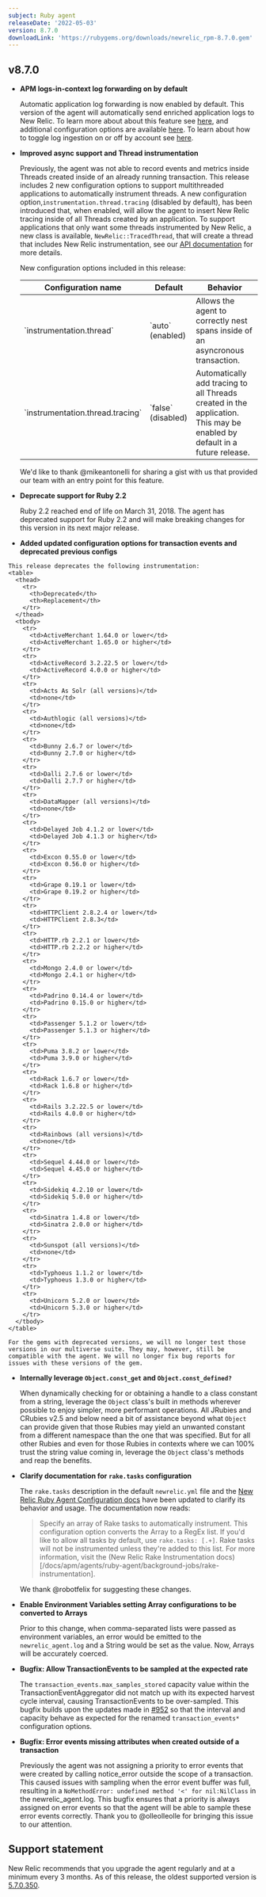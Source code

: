 ```yaml
---
subject: Ruby agent
releaseDate: '2022-05-03'
version: 8.7.0
downloadLink: 'https://rubygems.org/downloads/newrelic_rpm-8.7.0.gem'
---
```


  ## v8.7.0

  * **APM logs-in-context log forwarding on by default**

    Automatic application log forwarding is now enabled by default. This version of the agent will automatically send enriched application logs to New Relic. To learn more about about this feature see [here](https://docs.newrelic.com/docs/apm/new-relic-apm/getting-started/get-started-logs-context/), and additional configuration options are available [here](https://docs.newrelic.com/docs/logs/logs-context/configure-logs-context-ruby). To learn about how to toggle log ingestion on or off by account see [here](https://docs.newrelic.com/docs/logs/logs-context/disable-automatic-logging).

  * **Improved async support and Thread instrumentation**

    Previously, the agent was not able to record events and metrics inside Threads created inside of an already running transaction. This release includes 2 new configuration options to support multithreaded applications to automatically instrument threads. A new configuration option,`instrumentation.thread.tracing` (disabled by default), has been introduced that, when enabled, will allow the agent to insert New Relic tracing inside of all Threads created by an application. To support applications that only want some threads instrumented by New Relic, a new class is available, `NewRelic::TracedThread`, that will create a thread that includes New Relic instrumentation, see our [API documentation](https://www.rubydoc.info/gems/newrelic_rpm/NewRelic) for more details.

    New configuration options included in this release:
    <table>
      <thead>
        <tr>
          <th>Configuration name</th>
          <th>Default</th>
          <th>Behavior</th>
        </tr>
      </thead>
      <tbody>
        <tr>
          <td>`instrumentation.thread`</td>
          <td>`auto` (enabled)</td>
          <td>Allows the agent to correctly nest spans
          inside of an asyncronous
          transaction.</td>
        </tr>
        <tr>
          <td>`instrumentation.thread.tracing`</td>
          <td>`false` (disabled)</td>
          <td>Automatically add tracing to all Threads
          created in the application.
          This may be enabled by default in a future release.</td>
        </tr>
      </tbody>
    </table>

    We'd like to thank @mikeantonelli for sharing a gist with us that provided our team with an entry point for this feature.

  * **Deprecate support for Ruby 2.2**

    Ruby 2.2 reached end of life on March 31, 2018. The agent has deprecated support for Ruby 2.2 and will make breaking changes for this version in its next major release.

  *  **Added updated configuration options for transaction events and deprecated previous configs**

    This release deprecates the following instrumentation:
    <table>
      <thead>
        <tr>
          <th>Deprecated</th>
          <th>Replacement</th>
        </tr>
      </thead>
      <tbody>
        <tr>
          <td>ActiveMerchant 1.64.0 or lower</td>
          <td>ActiveMerchant 1.65.0 or higher</td>
        </tr>
        <tr>
          <td>ActiveRecord 3.2.22.5 or lower</td>
          <td>ActiveRecord 4.0.0 or higher</td>
        </tr>
        <tr>
          <td>Acts As Solr (all versions)</td>
          <td>none</td>
        </tr>
        <tr>
          <td>Authlogic (all versions)</td>
          <td>none</td>
        </tr>
        <tr>
          <td>Bunny 2.6.7 or lower</td>
          <td>Bunny 2.7.0 or higher</td>
        </tr>
        <tr>
          <td>Dalli 2.7.6 or lower</td>
          <td>Dalli 2.7.7 or higher</td>
        </tr>
        <tr>
          <td>DataMapper (all versions)</td>
          <td>none</td>
        </tr>
        <tr>
          <td>Delayed Job 4.1.2 or lower</td>
          <td>Delayed Job 4.1.3 or higher</td>
        </tr>
        <tr>
          <td>Excon 0.55.0 or lower</td>
          <td>Excon 0.56.0 or higher</td>
        </tr>
        <tr>
          <td>Grape 0.19.1 or lower</td>
          <td>Grape 0.19.2 or higher</td>
        </tr>
        <tr>
          <td>HTTPClient 2.8.2.4 or lower</td>
          <td>HTTPClient 2.8.3</td>
        </tr>
        <tr>
          <td>HTTP.rb 2.2.1 or lower</td>
          <td>HTTP.rb 2.2.2 or higher</td>
        </tr>
        <tr>
          <td>Mongo 2.4.0 or lower</td>
          <td>Mongo 2.4.1 or higher</td>
        </tr>
        <tr>
          <td>Padrino 0.14.4 or lower</td>
          <td>Padrino 0.15.0 or higher</td>
        </tr>
        <tr>
          <td>Passenger 5.1.2 or lower</td>
          <td>Passenger 5.1.3 or higher</td>
        </tr>
        <tr>
          <td>Puma 3.8.2 or lower</td>
          <td>Puma 3.9.0 or higher</td>
        </tr>
        <tr>
          <td>Rack 1.6.7 or lower</td>
          <td>Rack 1.6.8 or higher</td>
        </tr>
        <tr>
          <td>Rails 3.2.22.5 or lower</td>
          <td>Rails 4.0.0 or higher</td>
        </tr>
        <tr>
          <td>Rainbows (all versions)</td>
          <td>none</td>
        </tr>
        <tr>
          <td>Sequel 4.44.0 or lower</td>
          <td>Sequel 4.45.0 or higher</td>
        </tr>
        <tr>
          <td>Sidekiq 4.2.10 or lower</td>
          <td>Sidekiq 5.0.0 or higher</td>
        </tr>
        <tr>
          <td>Sinatra 1.4.8 or lower</td>
          <td>Sinatra 2.0.0 or higher</td>
        </tr>
        <tr>
          <td>Sunspot (all versions)</td>
          <td>none</td>
        </tr>
        <tr>
          <td>Typhoeus 1.1.2 or lower</td>
          <td>Typhoeus 1.3.0 or higher</td>
        </tr>
        <tr>
          <td>Unicorn 5.2.0 or lower</td>
          <td>Unicorn 5.3.0 or higher</td>
        </tr>
      </tbody>
    </table>

    For the gems with deprecated versions, we will no longer test those versions in our multiverse suite. They may, however, still be compatible with the agent. We will no longer fix bug reports for issues with these versions of the gem.

  * **Internally leverage `Object.const_get` and `Object.const_defined?`**

    When dynamically checking for or obtaining a handle to a class constant from a string, leverage the `Object` class's built in methods wherever possible to enjoy simpler, more performant operations. All JRubies and CRubies v2.5 and below need a bit of assistance beyond what `Object` can provide given that those Rubies may yield an unwanted constant from a different namespace than the one that was specified. But for all other Rubies and even for those Rubies in contexts where we can 100% trust the string value coming in, leverage the `Object` class's methods and reap the benefits.

  * **Clarify documentation for `rake.tasks` configuration**

    The `rake.tasks` description in the default `newrelic.yml` file and the [New Relic Ruby Agent Configuration docs](https://docs.newrelic.com/docs/apm/agents/ruby-agent/configuration/ruby-agent-configuration#rake-tasks) have been updated to clarify its behavior and usage. The documentation now reads:

    > Specify an array of Rake tasks to automatically instrument. This configuration option converts the Array to a RegEx list. If you'd like to allow all tasks by default, use `rake.tasks: [.+]`. Rake tasks will not be instrumented unless they're added to this list. For more information, visit the (New Relic Rake Instrumentation docs)[/docs/apm/agents/ruby-agent/background-jobs/rake-instrumentation].

    We thank @robotfelix for suggesting these changes.

  * **Enable Environment Variables setting Array configurations to be converted to Arrays**

    Prior to this change, when comma-separated lists were passed as environment variables, an error would be emitted to the `newrelic_agent.log` and a String would be set as the value. Now, Arrays will be accurately coerced.

  * **Bugfix: Allow TransactionEvents to be sampled at the expected rate**

    The `transaction_events.max_samples_stored` capacity value within the TransactionEventAggregator did not match up with its expected harvest cycle interval, causing TransactionEvents to be over-sampled. This bugfix builds upon the updates made in [#952](https://github.com/newrelic/newrelic-ruby-agent/pull/952) so that the interval and capacity behave as expected for the renamed `transaction_events*` configuration options.

  * **Bugfix: Error events missing attributes when created outside of a transaction**

    Previously the agent was not assigning a priority to error events that were created by calling notice_error outside the scope of a transaction. This caused issues with sampling when the error event buffer was full, resulting in a `NoMethodError: undefined method '<' for nil:NilClass` in the newrelic_agent.log. This bugfix ensures that a priority is always assigned on error events so that the agent will be able to sample these error events correctly. Thank you to @olleolleolle for bringing this issue to our attention.


## Support statement

New Relic recommends that you upgrade the agent regularly and at a minimum every 3 months. As of this release, the oldest supported version is [5.7.0.350](https://docs.newrelic.com/docs/release-notes/agent-release-notes/ruby-release-notes/ruby-agent-570350).
